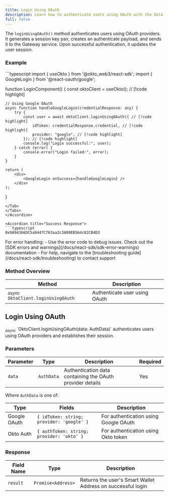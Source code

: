 ```yaml
---
title: Login Using OAuth
description: Learn how to authenticate users using OAuth with the Okto SDK.
full: false
---
```




The `loginUsingOAuth()` method authenticates users using OAuth providers. It generates a session key pair, creates an authenticate payload, and sends it to the Gateway service. Upon successful authentication, it updates the user session.

### Example

<Accordions defaultValue="Usage">
<Accordion title="Usage">
<Tabs items={['TypeScript']}>
<Tab value="TypeScript">
```typescript
import { useOkto } from '@okto_web3/react-sdk';
import { GoogleLogin } from '@react-oauth/google';

function LoginComponent() {
const oktoClient = useOkto(); // [!code highlight]

    // Using Google OAuth
    async function handleGoogleLogin(credentialResponse: any) {
        try {
            const user = await oktoClient.loginUsingOAuth({ // [!code highlight]
                idToken: credentialResponse.credential, // [!code highlight]
                provider: "google", // [!code highlight]
            }); // [!code highlight]
            console.log("Login successful:", user);
        } catch (error) {
            console.error("Login failed:", error);
        }
    }

    return (
        <div>
            <GoogleLogin onSuccess={handleGoogleLogin} />
        </div>
    );

}

````
</Tab>
</Tabs>
</Accordion>

<Accordion title="Success Response">
```typescript
0x9A94366DC5a9447C763aa2c3A09EB56dc82CB4D3
````

</Accordion>
</Accordions>

<Callout title="Note" type="info">
  For error handling: - Use the error code to debug issues. Check out the [SDK
  errors and warnings](/docs/react-sdk/sdk-error-warnings) documentation - For
  help, navigate to the [troubleshooting guide](/docs/react-sdk/troubleshooting)
  to contact support
</Callout>

### Method Overview

| Method                                               | Description                   |
| ---------------------------------------------------- | ----------------------------- |
| <sub><i>async</i></sub> `OktoClient.loginUsingOAuth` | Authenticate user using OAuth |

<div className="method-box">

## Login Using OAuth

<sub>
  <i>async</i>
</sub>
`OktoClient.loginUsingOAuth(data: AuthData)` authenticates users using OAuth
providers and establishes their session.

### Parameters

| Parameter | Type       | Description                                               | Required |
| --------- | ---------- | --------------------------------------------------------- | -------- |
| `data`    | `AuthData` | Authentication data containing the OAuth provider details | Yes      |

Where `AuthData` is one of:

| Type         | Fields                                    | Description                           |
| ------------ | ----------------------------------------- | ------------------------------------- |
| Google OAuth | `{ idToken: string; provider: 'google' }` | For authentication using Google OAuth |
| Okto Auth    | `{ authToken: string; provider: 'okto' }` | For authentication using Okto token   |

### Response

<Callout title="Success Response">

| Field Name | Type               | Description                                                 |
| ---------- | ------------------ | ----------------------------------------------------------- |
| `result`   | `Promise<Address>` | Returns the user's Smart Wallet Address on successful login |

</Callout>

</div>
